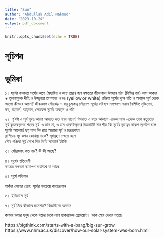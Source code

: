 ```yaml
---
title: "Sun"
author: "Abdullah Adil Mahmud"
date: "2023-10-26"
output: pdf_document
---
```


```r
knitr::opts_chunk$set(echo = TRUE)
```
# সূচিপত্র 
# ভূমিকা 
১। সূর্যের কথকতা
সূর্যের আগে (মহাবিশ্ব ও অন্য তারা)
 জন্ম 
নক্ষত্রের জীবনকাল 
উপদান 
গঠন (বিভিন্ন স্তর) 
বয়স
আকার + তুলনামূলক 
দীপ্তি ও উজ্জ্বলতা 
তাপমাত্রা ও রঙ (yellow or white)
প্রক্রিয়া
সূর্যের ঘূর্ণন 
গতি ও অবস্থান 
সূর্য থেকে আলো কীভাবে আসে? 
জীবনকাল
সৌরঝড় ও বায়ু 
চুম্বকত্ব 
সৌরদাগ 
সূর্যের ভবিষ্যৎ 
সংক্ষেপে নানান বৈশিষ্ট্য: মুক্তিবেগ, ভর, মহাকর্ষ, আয়তন, ক্ষেত্রফল
সূর্যের অবস্থান ও গতি

২। পৃথিবী ও সূর্য 
দূরত্ব
আলো আসতে কত সময় লাগে?
দিনরাত ও বছর 
আকাশে একেক সময় একেক তারা 
ঋতুচক্রে সূর্য 
কুমেরুবৃত্তের শহরে সূর্য (৬ মাস না, ৬ মাস মেরুবিন্দুতে) 
মিডনাইট সান 
শীত কি সূর্যের দূরত্বের কারণে 
ল্যাপটপ চলে সূর্যের আলোয়!
ছয় মাস দিন রাত 
অরোরা
সূর্য ও চন্দ্রগ্রগহণ  
রাশিচক্র 
সূর্য কখন কোথায় থাকে? 
সূর্যগ্রহণ দেখতে হলে  
সৌর পঞ্জিকা 
সূর্য দেখে দিক নির্ণয় 
সানবার্ন 
ইউভি 

৩। সৌরজগৎ 
কত বড়?
কী কী আছে? 

৪। সূর্যের প্রতিবেশী  
কাছের নক্ষত্ররা 
ছায়াপথ 
মহাবিশ্বে যা আছে  

৫। সূর্যে অভিযান 

পার্কার সোলার প্রোব: সূর্যের সবচেয়ে কাছের যান 

৬। ইতিহাসে সূর্য 

৭। সূর্য নিয়ে কীভাবে জানলাম? 
বিজ্ঞানীদের অবদান 


কাভার
উপরে হলুদ থেকে নিচের দিকে লাল ব্যাকগ্রাউন্ড গ্রেডিয়েন্ট। উঁকি মেরে দেখার মতো৷ 

https://bigthink.com/starts-with-a-bang/big-sun-grow
https://www.nhm.ac.uk/discover/how-our-solar-system-was-born.html
